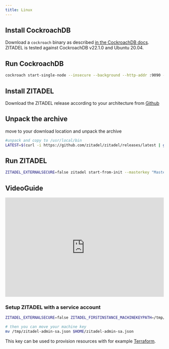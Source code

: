 ```yaml
---
title: Linux
---
```



## Install CockroachDB

Download a `cockroach` binary as described [in the CockroachDB docs](https://www.cockroachlabs.com/docs/v22.1/install-cockroachdb).
ZITADEL is tested against CockroachDB v22.1.0 and Ubuntu 20.04.

## Run CockroachDB

```bash
cockroach start-single-node --insecure --background --http-addr :9090 --listen-addr=localhost
```

## Install ZITADEL

Download the ZITADEL release according to your architecture from [Github](https://github.com/zitadel/zitadel/releases/latest) 

## Unpack the archive
move to your download location and unpack the archive

```bash
#unpack and copy to /usr/local/bin
LATEST=$(curl -i https://github.com/zitadel/zitadel/releases/latest | grep location: | cut -d '/' -f 8 | tr -d '\r'); wget -qO-  https://github.com/zitadel/zitadel/releases/download/$LATEST/zitadel_Linux_$(uname -m).tar.gz  | tar -xz zitadel && sudo mv zitadel /usr/local/bin

```

## Run ZITADEL

```bash
ZITADEL_EXTERNALSECURE=false zitadel start-from-init --masterkey "MasterkeyNeedsToHave32Characters" --tlsMode disabled
```

<DefaultUser components={props.components} />

## VideoGuide
<iframe width="100%" height="315" src="https://www.youtube.com/embed/YVLua-q7dbs" title="YouTube video player" frameborder="0" allow="accelerometer; autoplay; clipboard-write; encrypted-media; gyroscope; picture-in-picture" allowfullscreen></iframe>

### Setup ZITADEL with a service account

```bash
ZITADEL_EXTERNALSECURE=false ZITADEL_FIRSTINSTANCE_MACHINEKEYPATH=/tmp/zitadel-admin-sa.json ZITADEL_FIRSTINSTANCE_ORG_MACHINE_MACHINE_USERNAME=zitadel-admin-sa ZITADEL_FIRSTINSTANCE_ORG_MACHINE_MACHINE_NAME=Admin ZITADEL_FIRSTINSTANCE_ORG_MACHINE_MACHINEKEY_TYPE=1 zitadel start-from-init --masterkey "MasterkeyNeedsToHave32Characters" --tlsMode disabled

# then you can move your machine key
mv /tmp/zitadel-admin-sa.json $HOME/zitadel-admin-sa.json
```

This key can be used to provision resources with for example [Terraform](/docs/guides/manage/terraform/basics.md).

<Next components={props.components} />
<Disclaimer components={props.components} />
